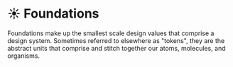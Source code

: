 


<Meta title="Foundations/About" />

# ☀️ Foundations

Foundations make up the smallest scale design values that comprise a design system.
Sometimes referred to elsewhere as "tokens", they are the abstract units that comprise and stitch together our atoms, molecules, and organisms.

<TableOfContents data={FOUNDATIONS_TABLE} />

